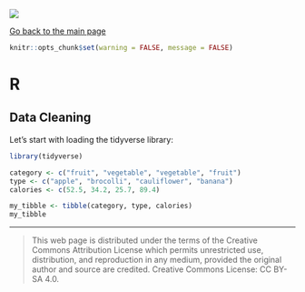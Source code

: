 ![](../hanze/hanze.png)

[Go back to the main page](../index.html)

```r
knitr::opts_chunk$set(warning = FALSE, message = FALSE) 
```

# R

## Data Cleaning



Let's start with loading the tidyverse library:

```r
library(tidyverse)
```


```r
category <- c("fruit", "vegetable", "vegetable", "fruit")
type <- c("apple", "brocolli", "cauliflower", "banana")
calories <- c(52.5, 34.2, 25.7, 89.4)

my_tibble <- tibble(category, type, calories)
my_tibble
```



---


>This web page is distributed under the terms of the Creative Commons Attribution License which permits unrestricted use, distribution, and reproduction in any medium, provided the original author and source are credited.
>Creative Commons License: CC BY-SA 4.0.

